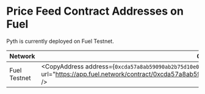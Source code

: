 
# Price Feed Contract Addresses on Fuel

Pyth is currently deployed on Fuel Testnet.

| Network      | Contract address                                                                                                                                                                                          |
| ------------ | --------------------------------------------------------------------------------------------------------------------------------------------------------------------------------------------------------- |
| Fuel Testnet | <CopyAddress address={`0xcda57a8ab59090ab2b75d10e093af41a2ad9b7951a2805ab39100995c69f9b2a`} url="https://app.fuel.network/contract/0xcda57a8ab59090ab2b75d10e093af41a2ad9b7951a2805ab39100995c69f9b2a" /> |
